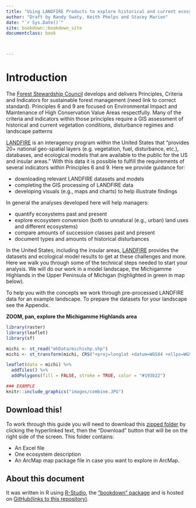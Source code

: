 ```yaml
--- 
title: "Using LANDFIRE Products to explore historical and current ecosystems"
author: "Draft by Randy Swaty, Keith Phelps and Stacey Marion"
date: "`r Sys.Date()`"
site: bookdown::bookdown_site
documentclass: book



---
```


# Introduction
The [Forest Stewardship Council](https://fsc.org/en) develops and delivers Principles, Criteria and Indicators for sustainable forest management (need link to correct standard).   Principles 6 and 9  are focused on Environmental Impact and Maintenance of High Conservation Value Areas respectfully.  Many of the criteria and indicators within those principles require a GIS assessment of historical and current vegetation conditions, disturbance regimes and landscape patterns

[LANDFIRE](https://landfire.gov/) is an interagency program within the United States that "provides 20+ national geo-spatial layers (e.g. vegetation, fuel, disturbance, etc.), databases, and ecological models that are available to the public for the US and insular areas."  With this data it is possible to fulfill the requirements of several indicators within Principles 6 and 9.  Here we provide guidance for:

* downloading relevant LANDFIRE datasets and models
* completing the GIS processing of LANDFIRE data
* developing visuals (e.g., maps and charts) to help illustrate findings


In general the analyses developed here will help managers:

* quantify ecosystems past and present
* explore ecosystem conversion (both to unnatural (e.g., urban) land uses and different ecosystems)
* compare amounts of succession classes past and present
* document types and amounts of historical disturbances


In the United States, including the insular areas, [LANDFIRE](https://www.landfire.gov/) provides the datasets and ecological model results to get at these challenges and more.  Here we walk you through some of the technical steps needed to start your analysis.  We will do our work in a model landscape, the Michigamme Highlands in the Upper Peninsula of Michigan (highlighted in green in map below).

To help you with the concepts we work through pre-processed LANDFIRE data for an example landscape.  To prepare the datasets for your landscape see the Appendix.


**ZOOM, pan, explore the Michigamme Highlands area**
```r
library(raster)
library(leaflet)
library(sf)

michi <- st_read("mhData/michishp.shp")
michi <- st_transform(michi, CRS("+proj=longlat +datum=WGS84 +ellps=WGS84 +towgs84=0,0,0"))

```


```r

leaflet(data = michi) %>% 
  addTiles() %>% 
  addPolygons(fill = FALSE, stroke = TRUE, color = "#193b22")

```

```r

### EXAMPLE
knitr::include_graphics("images/combine.JPG")

```

## Download this!
To work through this guide you will need to download this [zipped folder](https://github.com/rswaty/landfireFSC/blob/main/toDownload.zip) by clicking the hyperlinked text, then the "Download" button that will be on the right side of the screen.  This folder contains:

* An Excel file
* One ecosystem description
* An ArcMap map package file in case you want to explore in ArcMap.

## About this document

It was written in R using [R-Studio](https://rstudio.com/), the ["bookdown" package](https://www.bookdown.org/) and is hosted on [GitHub(links to this repository)](https://github.com/rswaty/landfireFSC).  










